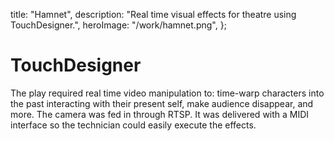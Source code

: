   title: "Hamnet",
  description: "Real time visual effects for theatre using TouchDesigner.",
  heroImage: "/work/hamnet.png",
};

# TouchDesigner

The play required real time video manipulation to: time-warp characters into
the past interacting with their present self, make audience disappear, and
more. The camera was fed in through RTSP. It was delivered with a MIDI
interface so the technician could easily execute the effects.
